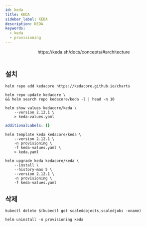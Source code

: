 ```yaml
---
id: keda
title: KEDA
sidebar_label: KEDA
description: KEDA
keywords:
  - keda
  - provisioning
---
```



<center>
	<Image
		img={require("@site/static/img/mlops/mlops/provisioning/keda/architecture.png")}
		width={750}
	/>
</center>
<center>https://keda.sh/docs/concepts/#architecture</center>
<br />

## 설치

```shell
helm repo add kedacore https://kedacore.github.io/charts
```

```shell
helm repo update kedacore \
&& helm search repo kedacore/keda -l | head -n 10
```

```shell
helm show values kedacore/keda \
    --version 2.12.1 \
    > keda-values.yaml
```

```yaml title="keda-values.yaml"
additionalLabels: {}
```

```shell
helm template keda kedacore/keda \
    --version 2.12.1 \
    -n provisioning \
    -f keda-values.yaml \
    > keda.yaml
```

```shell
helm upgrade keda kedacore/keda \
    --install \
    --history-max 5 \
    --version 2.12.1 \
    -n provisioning \
    -f keda-values.yaml
```

## 삭제

```shell
kubectl delete $(kubectl get scaledobjects,scaledjobs -oname)
```

```shell
helm uninstall -n provisioning keda
```
